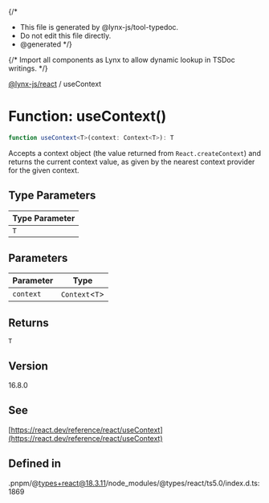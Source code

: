 {/*
* This file is generated by @lynx-js/tool-typedoc.
* Do not edit this file directly.
* @generated
*/}

{/* Import all components as Lynx to allow dynamic lookup in TSDoc writings. */}


[@lynx-js/react](/api/react/index.mdx) / useContext

# Function: useContext()

```ts
function useContext<T>(context: Context<T>): T
```

Accepts a context object (the value returned from `React.createContext`) and returns the current
context value, as given by the nearest context provider for the given context.

## Type Parameters

| Type Parameter |
| ------ |
| `T` |

## Parameters

| Parameter | Type |
| ------ | ------ |
| `context` | `Context`\<`T`\> |

## Returns

`T`

## Version

16.8.0

## See

[https://react.dev/reference/react/useContext](https://react.dev/reference/react/useContext)

## Defined in

.pnpm/@types+react@18.3.11/node\_modules/@types/react/ts5.0/index.d.ts:1869
